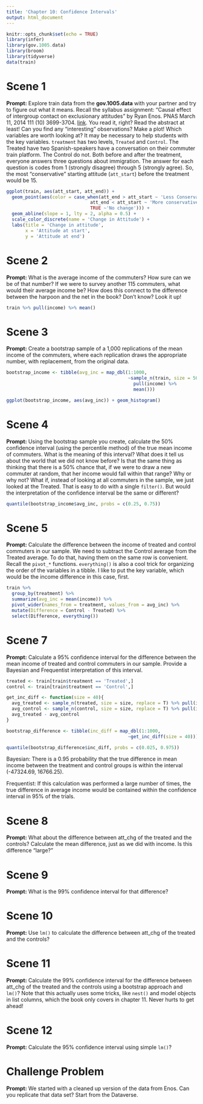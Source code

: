 ```yaml
---
title: 'Chapter 10: Confidence Intervals'
output: html_document
---
```


```r
knitr::opts_chunk$set(echo = TRUE)
library(infer)
library(gov.1005.data)
library(broom)
library(tidyverse)
data(train)
```

# Scene 1

**Prompt:** Explore train data from the **gov.1005.data** with your partner and try to figure out what it means. Recall the syllabus assignment: "Causal effect of intergroup contact on exclusionary attitudes" by Ryan Enos. PNAS March 11, 2014 111 (10) 3699-3704. [link](https://www.pnas.org/content/pnas/111/10/3699.full.pdf%20). You read it, right? Read the abstract at least! Can you find any "interesting" observations? Make a plot! Which variables are worth looking at? It may be necessary to help students with the key variables. `treatment` has two levels, `Treated` and `Control`. The Treated have two Spanish-speakers have a conversation on their commuter train platform. The Control do not. Both before and after the treatment, everyone answers three questions about immigration. The answer for each question is codes from 1 (strongly disagree) through 5 (strongly agree). So, the most "conservative" starting attitude (`att_start`) before the treatment would be 15.

```r
ggplot(train, aes(att_start, att_end)) +
  geom_point(aes(color = case_when(att_end > att_start ~ 'Less Conservative',
                               att_end < att_start ~ 'More conservative',
                               TRUE ~'No change'))) +
  geom_abline(slope = 1, lty = 2, alpha = 0.5) +
  scale_color_discrete(name = 'Change in Attitude') +
  labs(title = 'Change in attitude',
       x = 'Attitude at start',
       y = 'Attitude at end')

```


# Scene 2

**Prompt:** What is the average income of the commuters? How sure can we be of that number? If we were to survey another 115 commuters, what would their average income be? How does this connect to the difference between the harpoon and the net in the book? Don't know? Look it up!

```r
train %>% pull(income) %>% mean()
```


# Scene 3

**Prompt:** Create a bootstrap sample of a 1,000 replications of the mean income of the commuters, where each replication draws the appropriate number, with replacement, from the original data.

```r
bootstrap_income <- tibble(avg_inc = map_dbl(1:1000, 
                                             ~sample_n(train, size = 50, replace = T) %>%
                                               pull(income) %>% 
                                               mean()))

ggplot(bootstrap_income, aes(avg_inc)) + geom_histogram()
```



# Scene 4

**Prompt:** Using the bootstrap sample you create, calculate the 50% confidence interval (using the percentile method) of the true mean income of commuters. What is the meaning of this interval? What does it tell us about the world that we did not know before? Is that the same thing as thinking that there is a 50% chance that, if we were to draw a new commuter at random, that her income would fall within that range? Why or why not? What if, instead of looking at all commuters in the sample, we just looked at the Treated. That is easy to do with a single `filter()`. But would the interpretation of the confidence interval be the same or different?

```r
quantile(bootstrap_income$avg_inc, probs = c(0.25, 0.75))
```


# Scene 5

**Prompt:**  Calculate  the difference between the income of treated and control commuters in our sample. We need to subtract the Control average from the Treated average. To do that, having them on the same row is convenient. Recall the `pivot_*` functions. `everything()` is also a cool trick for organizing the order of the variables in a tibble. I like to put the key variable, which would be the income difference in this case, first.

```r
train %>%
  group_by(treatment) %>%
  summarize(avg_inc = mean(income)) %>%
  pivot_wider(names_from = treatment, values_from = avg_inc) %>%
  mutate(Difference = Control - Treated) %>% 
  select(Difference, everything())
```


# Scene 7

**Prompt:**  Calculate a 95% confidence interval for the difference between the mean income of treated and control commuters in our sample. Provide a Bayesian and Frequentist interpretation of this interval.

```r
treated <- train[train$treatment == 'Treated',]
control <- train[train$treatment == 'Control',]

get_inc_diff <- function(size = 40){
  avg_treated <- sample_n(treated, size = size, replace = T) %>% pull(income) %>% mean()
  avg_control <- sample_n(control, size = size, replace = T) %>% pull(income) %>% mean()
  avg_treated - avg_control
}

bootstrap_difference <- tibble(inc_diff = map_dbl(1:1000, 
                                             ~get_inc_diff(size = 40)))

quantile(bootstrap_difference$inc_diff, probs = c(0.025, 0.975))
```
Bayesian: 
There is a 0.95 probability that the true difference in mean income between the treatment and control groups is within the interval (-47324.69, 16766.25).

Frequentist:
If this calculation was performed a large number of times, the true difference in average income would be contained within the confidence interval in 95% of the trials.

# Scene 8

**Prompt:**  What about the difference between att_chg of the treated and the controls? Calculate the mean difference, just as we did with income. Is this difference "large?" 



# Scene 9

**Prompt:** What is the 99% confidence interval for that difference? 



# Scene 10

**Prompt:** Use `lm()` to calculate the difference between att_chg of the treated and the controls? 


# Scene 11

**Prompt:** Calculate the 99% confidence interval for the difference between att_chg of the treated and the controls using a bootstrap approach and `lm()`? Note that this actually uses some tricks, like `nest()` and model objects in list columns, which the book only covers in chapter 11. Never hurts to get ahead!


# Scene 12

**Prompt:** Calculate the 95% confidence interval using simple `lm()`?


# Challenge Problem

**Prompt:** We started with a cleaned up version of the data from Enos. Can you replicate that data set? Start from the Dataverse.

